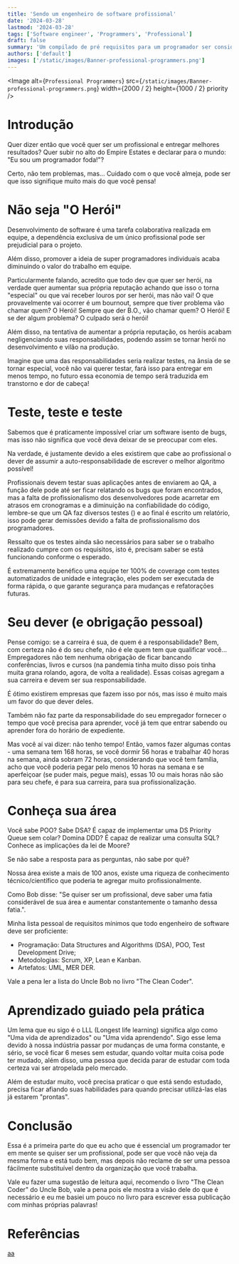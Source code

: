 ```yaml
---
title: 'Sendo um engenheiro de software profissional'
date: '2024-03-28'
lastmod: '2024-03-28'
tags: ['Software engineer', 'Programmers', 'Professional']
draft: false
summary: 'Um compilado de pré requisitos para um programador ser considerado um profissional de verdade'
authors: ['default']
images: ['/static/images/Banner-professional-programmers.png']
---
```


<Image
  alt={`Professional Programmers`}
  src={`/static/images/Banner-professional-programmers.png`}
  width={2000 / 2}
  height={1000 / 2}
  priority
/>

# Introdução

Quer dizer então que você quer ser um profissional e entregar melhores resultados? Quer subir no alto do Empire Estates e declarar para o mundo: "Eu sou um programador foda!"?

Certo, não tem problemas, mas... Cuidado com o que você almeja, pode ser que isso signifique muito mais do que você pensa!

# Não seja "O Herói"

Desenvolvimento de software é uma tarefa colaborativa realizada em equipe, a dependência exclusiva de um único profissional pode ser prejudicial para o projeto.

Além disso, promover a ideia de super programadores individuais acaba diminuindo o valor do trabalho em equipe.

Particularmente falando, acredito que todo dev que quer ser herói, na verdade quer aumentar sua própria reputação achando que isso o torna "especial" ou que vai receber louros por ser herói, mas não vai! O que provavelmente vai ocorrer é um bournout, sempre que tiver problema vão chamar quem? O Herói! Sempre que der B.O., vão chamar quem? O Herói! E se der algum problema? O culpado será o herói!

Além disso, na tentativa de aumentar a própria reputação, os heróis acabam negligenciando suas responsabilidades, podendo assim se tornar herói no desenvolvimento e vilão na produção.

Imagine que uma das responsabilidades seria realizar testes, na ânsia de se tornar especial, você não vai querer testar, fará isso para entregar em menos tempo, no futuro essa economia de tempo será traduzida em transtorno e dor de cabeça!

# Teste, teste e teste

Sabemos que é praticamente impossível criar um software isento de bugs, mas isso não significa que você deva deixar de se preocupar com eles.

Na verdade, é justamente devido a eles existirem que cabe ao profissional o dever de assumir a auto-responsabilidade de escrever o melhor algoritmo possível!

Profissionais devem testar suas aplicações antes de enviarem ao QA, a função dele pode até ser ficar relatando os bugs que foram encontrados, mas a falta de profissionalismo dos desenvolvedores pode acarretar em atrasos em cronogramas e a diminuição na confiabilidade do código, lembre-se que um QA faz diversos testes () e ao final é escrito um relatório, isso pode gerar demissões devido a falta de profissionalismo dos programadores.

Ressalto que os testes ainda são necessários para saber se o trabalho realizado cumpre com os requisitos, isto é, precisam saber se está funcionando conforme o esperado.

É extremamente benéfico uma equipe ter 100% de coverage com testes automatizados de unidade e integração, eles podem ser executada de forma rápida, o que garante segurança para mudanças e refatorações futuras.

# Seu dever (e obrigação pessoal)

Pense comigo: se a carreira é sua, de quem é a responsabilidade? Bem, com certeza não é do seu chefe, não é ele quem tem que qualificar você... Empregadores não tem nenhuma obrigação de ficar bancando conferências, livros e cursos (na pandemia tinha muito disso pois tinha muita grana rolando, agora, de volta a realidade). Essas coisas agregam a sua carreira e devem ser sua responsabilidade.

É ótimo existirem empresas que fazem isso por nós, mas isso é muito mais um favor do que dever deles.

Também não faz parte da responsabilidade do seu empregador fornecer o tempo que você precisa para aprender, você já tem que entrar sabendo ou aprender fora do horário de expediente.

Mas você aí vai dizer: não tenho tempo! Então, vamos fazer algumas contas - uma semana tem 168 horas, se você dormir 56 horas e trabalhar 40 horas na semana, ainda sobram 72 horas, considerando que você tem família, acho que você poderia pegar pelo menos 10 horas na semana e se aperfeiçoar (se puder mais, pegue mais), essas 10 ou mais horas não são para seu chefe, é para sua carreira, para sua profissionalização.

# Conheça sua área

Você sabe POO? Sabe DSA? É capaz de implementar uma DS Priority Queue sem colar? Domina DDD? É capaz de realizar uma consulta SQL? Conhece as implicações da lei de Moore?

Se não sabe a resposta para as perguntas, não sabe por quê?

Nossa área existe a mais de 100 anos, existe uma riqueza de conhecimento técnico/científico que poderia te agregar muito profissionalmente.

Como Bob disse: "Se quiser ser um profissional, deve saber uma fatia considerável de sua área e aumentar constantemente o tamanho dessa fatia.".

Minha lista pessoal de requisitos mínimos que todo engenheiro de software deve ser proficiente:

- Programação: Data Structures and Algorithms (DSA), POO, Test Development Drive;
- Metodologias: Scrum, XP, Lean e Kanban.
- Artefatos: UML, MER DER.

Vale a pena ler a lista do Uncle Bob no livro "The Clean Coder".

# Aprendizado guiado pela prática

Um lema que eu sigo é o LLL (Longest life learning) significa algo como "Uma vida de aprendizados" ou "Uma vida aprendendo". Sigo esse lema devido à nossa indústria passar por mudanças de uma forma constante, e sério, se você ficar 6 meses sem estudar, quando voltar muita coisa pode ter mudado, além disso, uma pessoa que decida parar de estudar com toda certeza vai ser atropelada pelo mercado.

Além de estudar muito, você precisa praticar o que está sendo estudado, precisa ficar afiando suas habilidades para quando precisar utilizá-las elas já estarem "prontas".

# Conclusão

Essa é a primeira parte do que eu acho que é essencial um programador ter em mente se quiser ser um profissional, pode ser que você não veja da mesma forma e está tudo bem, mas depois não reclame de ser uma pessoa fácilmente substituível dentro da organização que você trabalha.

Vale eu fazer uma sugestão de leitura aqui, recomendo o livro "The Clean Coder" do Uncle Bob, vale a pena pois ele mostra a visão dele do que é necessário e eu me basiei um pouco no livro para escrever essa publicação com minhas próprias palavras!

# Referências

[aa](aaa)
